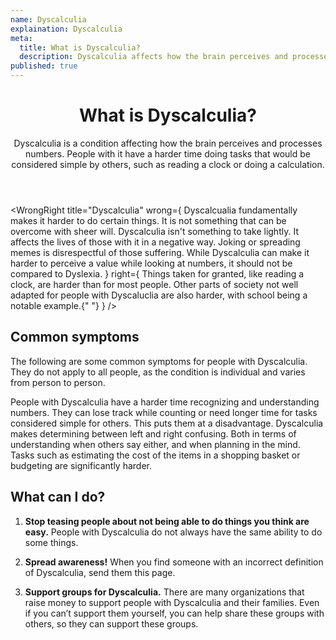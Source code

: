```yaml
---
name: Dyscalculia
explaination: Dyscalculia
meta:
  title: What is Dyscalculia?
  description: Dyscalculia affects how the brain perceives and processes numbers. Reading a clock or calculating something may be hard. Learn more here.
published: true
---
```


<Header>

# What is Dyscalculia?

Dyscalculia is a condition affecting how the brain perceives and processes numbers. People with it have a harder time doing tasks that would be considered simple by others, such as reading a clock or doing a calculation.

</Header>

<Main>

<WrongRight
  title="Dyscalculia"
  wrong={
    <Definition>
      <DefinitionItem summary="Being lazy">
        Dyscalcualia fundamentally makes it harder to do certain things. It is not
        something that can be overcome with sheer will.
      </DefinitionItem>
      <DefinitionItem summary="A joke or meme">
        Dyscalculia isn't something to take lightly. It affects the lives of those with it
        in a negative way. Joking or spreading memes is disrespectful of those suffering.
      </DefinitionItem>
      <DefinitionItem summary="“Math dyslexia”">
        While Dyscalculia can make it harder to perceive a value while looking at numbers,
        it should not be compared to Dyslexia.
      </DefinitionItem>
    </Definition>
  }
  right={
    <Definition>
      <DefinitionItem summary="Frustrating">
        Things taken for granted, like reading a clock, are harder than for most people.
        Other parts of society not well adapted for people with Dyscaluclia are also
        harder, with school being a notable example.{" "}
      </DefinitionItem>
    </Definition>
  }
/>

<Section>

## Common symptoms

The following are some common symptoms for people with Dyscalculia. They do not apply to all people, as the condition is individual and varies from person to person.

<Definition>
  <DefinitionItem summary="Difficulty doing math">
    People with Dyscalculia have a harder time recognizing and understanding numbers. They
    can lose track while counting or need longer time for tasks considered simple for
    others. This puts them at a disadvantage.
  </DefinitionItem>
  <DefinitionItem summary="Harder to determine between left and right">
    Dyscalculia makes determining between left and right confusing. Both in terms of
    understanding when others say either, and when planning in the mind.
  </DefinitionItem>
  <DefinitionItem summary="Difficulty budgeting and keeping track of money">
    Tasks such as estimating the cost of the items in a shopping basket or budgeting are
    significantly harder.
  </DefinitionItem>
</Definition>

</Section>

<Section>

## What can I do?

1. **Stop teasing people about not being able to do things you think are easy.** People with Dyscalculia do not always have the same ability to do some things.

2. **Spread awareness!** When you find someone with an incorrect definition of Dyscalculia, send them this page.

3. **Support groups for Dyscalculia.** There are many organizations that raise money to support people with Dyscalculia and their families. Even if you can’t support them yourself, you can help share these groups with others, so they can support these groups.

</Section>

</Main>

<DocLinkBanner url="https://docs.google.com/document/d/1MQaXdcVT7UOjDLM-NuLacpMpulG-sDJbMjja7dKKfq4/edit?usp=sharing" />
